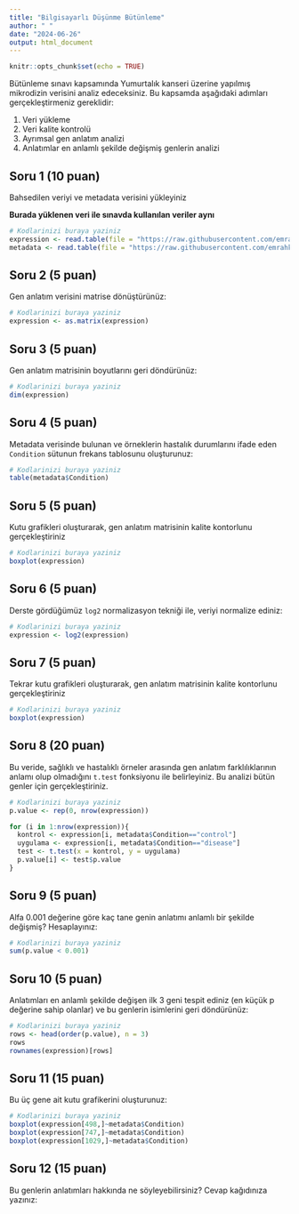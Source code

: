 ```yaml
---
title: "Bilgisayarlı Düşünme Bütünleme"
author: " "
date: "2024-06-26"
output: html_document
---
```


```r
knitr::opts_chunk$set(echo = TRUE)
```

Bütünleme sınavı kapsamında Yumurtalık kanseri üzerine yapılmış mikrodizin verisini analiz edeceksiniz. Bu kapsamda aşağıdaki adımları gerçekleştirmeniz gereklidir:

1. Veri yükleme
2. Veri kalite kontrolü
3. Ayrımsal gen anlatım analizi
4. Anlatımlar en anlamlı şekilde değişmiş genlerin analizi

## Soru 1 (10 puan)

Bahsedilen veriyi ve metadata verisini yükleyiniz

**Burada yüklenen veri ile sınavda kullanılan veriler aynı**

```r
# Kodlarinizi buraya yaziniz
expression <- read.table(file = "https://raw.githubusercontent.com/emrahkirdok/ybva/main/data/GSE38666-data.txt", header = T, sep = "\t")
metadata <- read.table(file = "https://raw.githubusercontent.com/emrahkirdok/ybva/main/data/GSE38666-metadata.txt", header = T, sep = "\t")

```

## Soru 2 (5 puan)

Gen anlatım verisini matrise dönüştürünüz:

```r
# Kodlarinizi buraya yaziniz
expression <- as.matrix(expression)

```

## Soru 3 (5 puan)

Gen anlatım matrisinin boyutlarını geri döndürünüz:

```r
# Kodlarinizi buraya yaziniz
dim(expression)

```

## Soru 4 (5 puan)

Metadata verisinde bulunan ve örneklerin hastalık durumlarını ifade eden `Condition` sütunun frekans tablosunu oluşturunuz:

```r
# Kodlarinizi buraya yaziniz
table(metadata$Condition)

```

## Soru 5 (5 puan)

Kutu grafikleri oluşturarak, gen anlatım matrisinin kalite kontorlunu gerçekleştiriniz

```r
# Kodlarinizi buraya yaziniz
boxplot(expression)

```
## Soru 6 (5 puan)

Derste gördüğümüz `log2` normalizasyon tekniği ile, veriyi normalize ediniz:

```r
# Kodlarinizi buraya yaziniz
expression <- log2(expression)

```

## Soru 7 (5 puan)

Tekrar kutu grafikleri oluşturarak, gen anlatım matrisinin kalite kontorlunu gerçekleştiriniz

```r
# Kodlarinizi buraya yaziniz
boxplot(expression)

```

## Soru 8 (20 puan)

Bu veride, sağlıklı ve hastalıklı örneler arasında gen anlatım farklılıklarının anlamı olup olmadığını `t.test` fonksiyonu ile belirleyiniz. Bu analizi bütün genler için gerçekleştiriniz. 

```r
# Kodlarinizi buraya yaziniz
p.value <- rep(0, nrow(expression))

for (i in 1:nrow(expression)){
  kontrol <- expression[i, metadata$Condition=="control"]
  uygulama <- expression[i, metadata$Condition=="disease"]
  test <- t.test(x = kontrol, y = uygulama)
  p.value[i] <- test$p.value
}

```

## Soru 9 (5 puan)

Alfa 0.001 değerine göre kaç tane genin anlatımı anlamlı bir şekilde değişmiş? Hesaplayınız:

```r
# Kodlarinizi buraya yaziniz
sum(p.value < 0.001)

```

## Soru 10 (5 puan)

Anlatımları en anlamlı şekilde değişen ilk 3 geni tespit ediniz (en küçük p değerine sahip olanlar) ve bu genlerin isimlerini geri döndürünüz:

```r
# Kodlarinizi buraya yaziniz
rows <- head(order(p.value), n = 3)
rows
rownames(expression)[rows]

```

## Soru 11 (15 puan)

Bu üç gene ait kutu grafikerini oluşturunuz:

```r
# Kodlarinizi buraya yaziniz
boxplot(expression[498,]~metadata$Condition)
boxplot(expression[747,]~metadata$Condition)
boxplot(expression[1029,]~metadata$Condition)
```

## Soru 12 (15 puan)

Bu genlerin anlatımları hakkında ne söyleyebilirsiniz? Cevap kağıdınıza yazınız:

>
>
>
>
>
>

